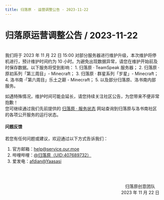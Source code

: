 ```yaml
---
title: 归落原 · 运营调整公告 · 2023-11-22
---
```


# 归落原运营调整公告 / 2023-11-22

<br />
我们将于 2023 年 11 月 22 日 15:00 对部分服务器进行维护升级，本次维护将停机进行，预计维护时间约为 10 小时。为避免出现数据异常，请您在维护开始前及时保存数据。以下服务将受到影响：
1. 归落原 · TeamSpeak 服务器；
2. 归落原 · 原初系列「第三周目」- Minecraft；
3. 归落原 · 群星系列「岁星」- Minecraft；
4. 洛书南 ·「第六周目」乐土之巅 - Minecraft；
5. 以及部分归落原、洛书南内部服务。

如遇特殊情况，维护时间可能会延长，请您持续关注社区公告，为您带来不便非常抱歉！\
您可继续通过我们先前提供的 [归落原 · 服务状态](https://status.yaasasi.cn/status/ourmoe) 网站查询到归落原与洛书南社区的各项公开服务的运行状态。


#### 问题反馈

若您有任何问题或建议，欢迎通过以下方式告诉我们：

1. 官方邮箱：help@service.our.moe
2. 哔哩哔哩：[@归落原（UID:407689732）](https://space.bilibili.com/407689732)
3. 爱发电：[afdian@Yaasasi](https://afdian.net/@Yaasasi)



<br /><br /><p align="right">归落原创意团队&emsp;<br />2023 年 11 月 22 日</p>